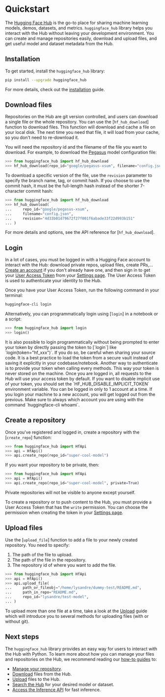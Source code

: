 # Quickstart

The [Hugging Face Hub](https://huggingface.co/) is the go-to place for sharing machine learning
models, demos, datasets, and metrics. `huggingface_hub` library helps you interact with
the Hub without leaving your development environment. You can create and manage
repositories easily, download and upload files, and get useful model and dataset
metadata from the Hub.

## Installation

To get started, install the `huggingface_hub` library:

```bash
pip install --upgrade huggingface_hub
```

For more details, check out the [installation](installation) guide.

## Download files

Repositories on the Hub are git version controlled, and users can download a single file
or the whole repository. You can use the [`hf_hub_download`] function to download files.
This function will download and cache a file on your local disk. The next time you need
that file, it will load from your cache, so you don't need to re-download it.

You will need the repository id and the filename of the file you want to download. For
example, to download the [Pegasus](https://huggingface.co/google/pegasus-xsum) model
configuration file: 

```py
>>> from huggingface_hub import hf_hub_download
>>> hf_hub_download(repo_id="google/pegasus-xsum", filename="config.json")
```

To download a specific version of the file, use the `revision` parameter to specify the
branch name, tag, or commit hash. If you choose to use the commit hash, it must be the
full-length hash instead of the shorter 7-character commit hash: 

```py
>>> from huggingface_hub import hf_hub_download
>>> hf_hub_download(
...     repo_id="google/pegasus-xsum", 
...     filename="config.json", 
...     revision="4d33b01d79672f27f001f6abade33f22d993b151"
... )
```

For more details and options, see the API reference for [`hf_hub_download`].

## Login

In a lot of cases, you must be logged in with a Hugging Face account to interact with
the Hub: download private repos, upload files, create PRs,...
[Create an account](https://huggingface.co/join) if you don't already have one, and then sign in
to get your [User Access Token](https://huggingface.co/docs/hub/security-tokens) from
your [Settings page](https://huggingface.co/settings/tokens). The User Access Token is
used to authenticate your identity to the Hub.

Once you have your User Access Token, run the following command in your terminal:

```bash
huggingface-cli login
```

Alternatively, you can programmatically login using [`login`] in a notebook or a script:

```py
>>> from huggingface_hub import login
>>> login()
```

<Tip>
It is also possible to login programmatically without being prompted to enter your token by directly
passing the token to [`login`] like `login(token="hf_xxx")`. If you do so, be careful when
sharing your source code. It is a best practice to load the token from a secure vault instead
of saving it explicitly in your codebase/notebook.
</Tip>

<Tip>
Another way to authenticate is to provide your token when calling every methods. This way your token
is never stored on the machine.
</Tip>

<Tip>
Once you are logged in, all requests to the Hub will use your access token by default.
If you want to disable implicit use of your token, you should set the
`HF_HUB_DISABLE_IMPLICIT_TOKEN` environment variable.
</Tip>

<Tip>
You can be logged in only to 1 account at a time. If you login your machine to a new account, you will get logged out
from the previous. Make sure to always which account you are using with the command `huggingface-cli whoami`.
</Tip>

## Create a repository

Once you've registered and logged in, create a repository with the [`create_repo`]
function:

```py
>>> from huggingface_hub import HfApi
>>> api = HfApi()
>>> api.create_repo(repo_id="super-cool-model")
```

If you want your repository to be private, then:

```py
>>> from huggingface_hub import HfApi
>>> api = HfApi()
>>> api.create_repo(repo_id="super-cool-model", private=True)
```

Private repositories will not be visible to anyone except yourself.

<Tip>

To create a repository or to push content to the Hub, you must provide a User Access
Token that has the `write` permission. You can choose the permission when creating the
token in your [Settings page](https://huggingface.co/settings/tokens).

</Tip>

## Upload files

Use the [`upload_file`] function to add a file to your newly created repository. You
need to specify:

1. The path of the file to upload.
2. The path of the file in the repository.
3. The repository id of where you want to add the file.

```py
>>> from huggingface_hub import HfApi
>>> api = HfApi()
>>> api.upload_file(
...     path_or_fileobj="/home/lysandre/dummy-test/README.md",
...     path_in_repo="README.md",
...     repo_id="lysandre/test-model",
... )
```

To upload more than one file at a time, take a look at the [Upload](./guides/upload) guide
which will introduce you to several methods for uploading files (with or without git).

## Next steps

The `huggingface_hub` library provides an easy way for users to interact with the Hub
with Python. To learn more about how you can manage your files and repositories on the
Hub, we recommend reading our [how-to guides](./guides/overview) to:

- [Manage your repository](./guides/repository).
- [Download](./guides/download) files from the Hub.
- [Upload](./guides/upload) files to the Hub.
- [Search the Hub](./guides/search) for your desired model or dataset.
- [Access the Inference API](./guides/inference) for fast inference.